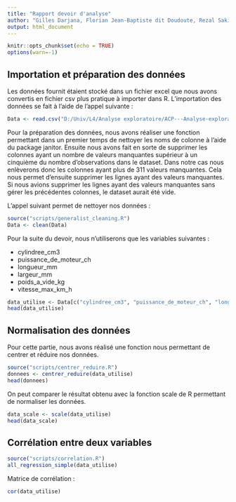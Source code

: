 ```yaml
---
title: "Rapport devoir d'analyse"
author: "Gilles Darjana, Florian Jean-Baptiste dit Doudoute, Rezal Sakiman"
output: html_document
---
```


```r
knitr::opts_chunk$set(echo = TRUE)
options(warn=-1)
```

## Importation et préparation des données

Les données fournit étaient stocké dans un fichier excel que nous avons convertis en fichier csv plus pratique à importer dans R.
L'importation des données se fait à l'aide de l'appel suivante :

```r
Data <- read.csv("D:/Univ/L4/Analyse exploratoire/ACP---Analyse-exploratoire-des-donn-es/Car2DB_fra_cut.csv", sep = ";", encoding = "UTF-8", na.strings = c("", "NA", "#N/A", " "), dec = ",")
```

Pour la préparation des données, nous avons réaliser une fonction permettant dans un premier temps de nettoyer les noms de colonne à l'aide du package janitor. Ensuite nous avons fait en sorte de supprimer les colonnes ayant un nombre de valeurs manquantes supérieur à un cinquième du nombre d'observations dans le dataset. Dans notre cas nous enlèverons donc les colonnes ayant plus de 311 valeurs manquantes. Cela nous permet d'ensuite supprimer les lignes ayant des valeurs manquantes. Si nous avions supprimer les lignes ayant des valeurs manquantes sans gérer les précédentes colonnes, le dataset aurait été vide.

L'appel suivant permet de nettoyer nos données :

```r
source("scripts/generalist_cleaning.R")
Data <- clean(Data)
```

Pour la suite du devoir, nous n'utiliserons que les variables suivantes :

- cylindree_cm3
- puissance_de_moteur_ch
- longueur_mm
- largeur_mm
- poids_a_vide_kg
- vitesse_max_km_h

```r
data_utilise <- Data[c("cylindree_cm3", "puissance_de_moteur_ch", "longueur_mm", "largeur_mm", "poids_a_vide_kg", "vitesse_max_km_h")]
head(data_utilise)
```

## Normalisation des données

Pour cette partie, nous avons réalisé une fonction nous permettant de centrer et réduire nos données.

```r
source("scripts/centrer_reduire.R")
donnees <- centrer_reduire(data_utilise)
head(donnees)
```

On peut comparer le résultat obtenu avec la fonction scale de R permettant de normaliser les données.

```r
data_scale <- scale(data_utilise)
head(data_scale)
```

## Corrélation entre deux variables

```r
source("scripts/correlation.R")
all_regression_simple(data_utilise)
```

Matrice de corrélation :

```r
cor(data_utilise)
```





